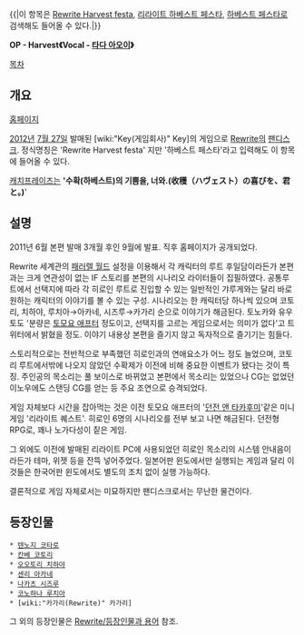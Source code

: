 {{|이 항목은 [[Rewrite Harvest festa]], [[리라이트 하베스트 페스타]], [[하베스트 페스타]]로 검색해도 들어올 수 있다.|}}

{{{#!html
<iframe width="560" height="315" src="http://www.youtube.com/embed/vS6mwyHNacA" frameborder="0" allowfullscreen></iframe>
}}}
'''OP - Harvest《Vocal - [[타다 아오이]]》'''

[[목차]]

== 개요 ==
[http://key.visualarts.gr.jp/rewrite_hf/index.html 홈페이지]

[[2012년]] [[7월 27일]] 발매된 [wiki:"Key(게임회사)" Key]의 게임으로 [[Rewrite]]의 [[팬디스크]]. 정식명칭은 'Rewrite Harvest festa' 지만 '하베스트 페스타'라고 입력해도 이 항목에 들어올 수 있다.

[[캐치프레이즈]]는 ''''수확(하베스트)의 기쁨을, 너와.(收穫（ハヴェスト）の喜びを、君と。)''''

== 설명 ==
2011년 6월 본편 발매 3개월 후인 9월에 발표. 직후 홈페이지가 공개되었다. 

Rewrite 세계관의 [[패러렐 월드]] 설정을 이용해서 각 캐릭터의 루트 후일담이라든가 본편과는 크게 연관성이 없는 IF 스토리를 본편의 시나리오 라이터들이 집필하였다. 공통루트에서 선택지에 따라 각 히로인 루트로 진입할 수 있는 일반적인 갸루게와는 달리 바로 원하는 캐릭터의 이야기를 볼 수 있는 구성. 시나리오는 한 캐릭터당 하나씩 있으며 코토리, 치하야, 루치아→아카네, 시즈루→카가리 순으로 이야기가 해금된다. 토노카와 유우토도 '분량은 [[토모요 애프터]] 정도이고, 선택지를 고르는 게임으로서는 의미가 없다'고 트위터에서 밝혔을 정도. 이야기 내용상 본편을 즐기지 않고 독자적으로 즐기기는 힘들다. 

스토리적으로는 전반적으로 부족했던 히로인과의 연애요소가 어느 정도 늘었으며, 코토리 루트에서밖에 나오지 않았던 수확제가 이전에 비해 중요한 이벤트가 됐다는 것이 특징. 주인공의 목소리는 풀 보이스로 바뀌었고 본편에서 목소리는 있었으나 CG는 없었던 이노우에도 스탠딩 CG를 얻는 등 주요 조연으로 승격되었다.

게임 자체보다 시간을 잡아먹는 것은 이전 토모요 애프터의 '[[던전 앤 타카후미]]'같은 미니게임 '리라이트 퀘스트'. 히로인 6명의 시나리오를 전부 보고 나면 해금된다. 던전형 RPG로, 꽤나 노가다성이 짙은 게임.

그 외에도 이전에 발매된 리라이트 PC에 사용되었던 히로인 목소리의 시스템 안내음이라든가 테마, 위젯 등을 잔뜩 넣어주었다. 일본어판 윈도에서만 실행되는 게임과 달리 이것들은 한국어판 윈도에서도 별도의 조치 없이 실행 가능하다.

결론적으로 게임 자체로서는 미묘하지만 팬디스크로서는 무난한 물건이다. 

== 등장인물 ==
 * [[텐노지 코타로]]
 * [[칸베 코토리]]
 * [[오오토리 치하야]]
 * [[센리 아카네]]
 * [[나카츠 시즈루]]
 * [[코노하나 루치아]]
 * [wiki:"카가리(Rewrite)" 카가리]

그 외의 등장인물은 [[Rewrite/등장인물과 용어]] 참조.
